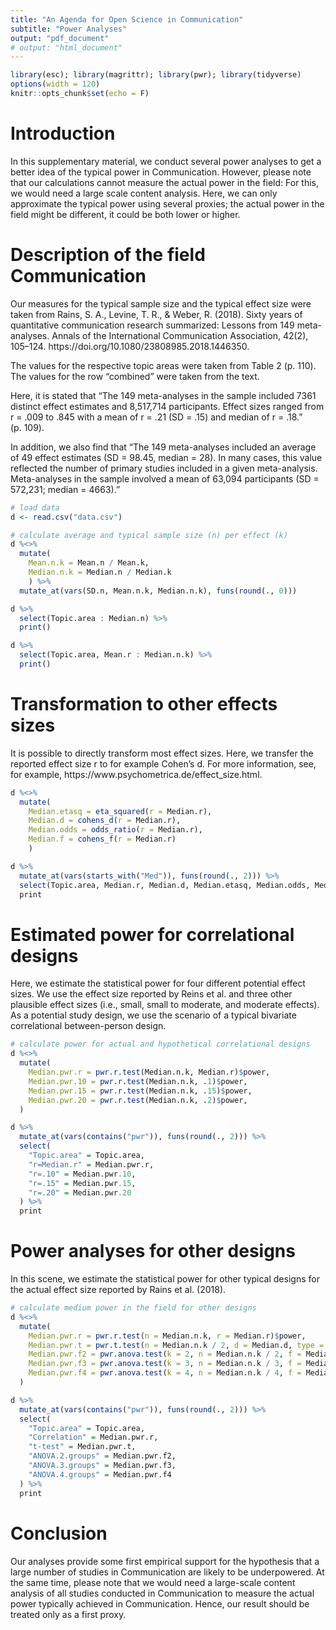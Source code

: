 ```yaml
---
title: "An Agenda for Open Science in Communication"
subtitle: "Power Analyses"
output: "pdf_document"
# output: "html_document"
---
```


```r
library(esc); library(magrittr); library(pwr); library(tidyverse)
options(width = 120)
knitr::opts_chunk$set(echo = F)
```

# Introduction

In this supplementary material, we conduct several power analyses to get a better idea of the typical power in Communication. However, please note that our calculations cannot measure the actual power in the field: For this, we would need a large scale content analysis. Here, we can only approximate the typical power using several proxies; the actual power in the field might be different, it could be both lower or higher.

# Description of the field Communication

Our measures for the typical sample size and the typical effect size were taken from Rains, S. A., Levine, T. R., & Weber, R. (2018). Sixty years of quantitative communication research summarized: Lessons from 149 meta-analyses. Annals of the International Communication Association, 42(2), 105–124. https://doi.org/10.1080/23808985.2018.1446350.

The values for the respective topic areas were taken from Table 2 (p. 110). The values for the row "combined" were taken from the text.  

Here, it is stated that "The 149 meta-analyses in the sample included 7361 distinct effect estimates and 8,517,714 participants. Effect sizes ranged from r = .009 to .845 with a mean of r = .21 (SD = .15) and median of r = .18." (p. 109). 

In addition, we also find that "The 149 meta-analyses included an average of 49 effect estimates (SD = 98.45, median = 28). In many cases, this value reflected the number of primary studies included in a given meta-analysis. Meta-analyses in the sample involved a mean of 63,094 participants (SD = 572,231; median = 4663)."

```r
# load data
d <- read.csv("data.csv")

# calculate average and typical sample size (n) per effect (k)
d %<>%
  mutate(
    Mean.n.k = Mean.n / Mean.k,
    Median.n.k = Median.n / Median.k
    ) %>% 
  mutate_at(vars(SD.n, Mean.n.k, Median.n.k), funs(round(., 0)))

d %>% 
  select(Topic.area : Median.n) %>% 
  print()

d %>% 
  select(Topic.area, Mean.r : Median.n.k) %>% 
  print()
```

# Transformation to other effects sizes

It is possible to directly transform most effect sizes. Here, we transfer the reported effect size r to for example Cohen's d. For more information, see, for example, https://www.psychometrica.de/effect_size.html.

```r
d %<>%  
  mutate(
    Median.etasq = eta_squared(r = Median.r),
    Median.d = cohens_d(r = Median.r),
    Median.odds = odds_ratio(r = Median.r),
    Median.f = cohens_f(r = Median.r)
    )

d %>% 
  mutate_at(vars(starts_with("Med")), funs(round(., 2))) %>% 
  select(Topic.area, Median.r, Median.d, Median.etasq, Median.odds, Median.f) %>% 
  print
```


# Estimated power for correlational designs

Here, we estimate the statistical power for four different potential effect sizes. We use the effect size reported by Reins et al. and three other plausible effect sizes (i.e., small, small to moderate, and moderate effects). As a potential study design, we use the scenario of a typical bivariate correlational between-person design.

```r
# calculate power for actual and hypothetical correlational designs
d %<>% 
  mutate(
    Median.pwr.r = pwr.r.test(Median.n.k, Median.r)$power,
    Median.pwr.10 = pwr.r.test(Median.n.k, .1)$power,
    Median.pwr.15 = pwr.r.test(Median.n.k, .15)$power,
    Median.pwr.20 = pwr.r.test(Median.n.k, .2)$power,
  )

d %>% 
  mutate_at(vars(contains("pwr")), funs(round(., 2))) %>% 
  select(
    "Topic.area" = Topic.area,
    "r=Median.r" = Median.pwr.r,
    "r=.10" = Median.pwr.10,
    "r=.15" = Median.pwr.15,
    "r=.20" = Median.pwr.20
  ) %>% 
  print
```

# Power analyses for other designs

In this scene, we estimate the statistical power for other typical designs for the actual effect size reported by Rains et al. (2018). 

```r
# calculate medium power in the field for other designs
d %<>% 
  mutate(
    Median.pwr.r = pwr.r.test(n = Median.n.k, r = Median.r)$power,
    Median.pwr.t = pwr.t.test(n = Median.n.k / 2, d = Median.d, type = "two.sample")$power,
    Median.pwr.f2 = pwr.anova.test(k = 2, n = Median.n.k / 2, f = Median.f)$power,
    Median.pwr.f3 = pwr.anova.test(k = 3, n = Median.n.k / 3, f = Median.f)$power,
    Median.pwr.f4 = pwr.anova.test(k = 4, n = Median.n.k / 4, f = Median.f)$power
  )

d %>% 
  mutate_at(vars(contains("pwr")), funs(round(., 2))) %>% 
  select(
    "Topic.area" = Topic.area, 
    "Correlation" = Median.pwr.r,
    "t-test" = Median.pwr.t,
    "ANOVA.2.groups" = Median.pwr.f2,
    "ANOVA.3.groups" = Median.pwr.f3,
    "ANOVA.4.groups" = Median.pwr.f4
  ) %>% 
  print
```

# Conclusion

Our analyses provide some first empirical support for the hypothesis that a large number of studies in Communication are likely to be underpowered. At the same time, please note that we would need a large-scale content analysis of all studies conducted in Communication to measure the actual power typically achieved in Communication. Hence, our result should be treated only as a first proxy. 